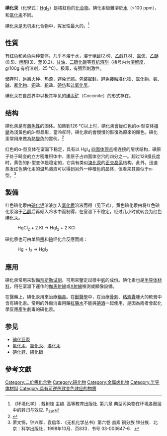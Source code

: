 {{Chembox
| Name = 碘化汞
| ImageFile = Mercury(II) iodide.JPG
| ImageSize = 150px
| ImageName = 市售碘化汞试剂
| ImageFile1 = Mercury_iodide.jpg
| ImageSize1 = 150px
| ImageName1 = 左為α-型，右為β-型
| ImageFileL1 = Mercury(II)-iodide-xtal-3D-SF-A.png
| ImageSizeL1 = 140
| ImageNameL1 = 碘化汞（α-型）
| ImageFileR1 = Mercury(II)-iodide-xtal-3D-SF-B.png
| ImageSizeR1 = 140
| ImageNameR1 = 碘化汞（β-型）
| IUPACName = Mercury diiodide
| OtherNames = 碘化高汞、二碘化汞、碘化汞(II)
| Section1 = {{Chembox Identifiers
| CASNo = 7774-29-0
| CASNo_Ref = {{cascite|correct|CAS}}
| SMILES=I[Hg]I
  }}
| Section2 = {{Chembox Properties
| Formula = HgI<sub>2</sub>
| MolarMass = 454.40
| Appearance = 橘紅色结晶或粉末
| Density = 6.36 g/cm³ (红，25 °C)<br />6.094 g/cm³ (黄，127 °C)
| MeltingPt = 259.7 °C
| BoilingPt = 350 °C
  }}
| Section7 = {{Chembox Hazards
| EUIndex = 080-002-00-6
| EUClass = 极毒 ('''T+''')<br />对环境有害 ('''N''')
| RPhrases = {{R26/27/28}}, {{R33}}, {{R50/53}}
| SPhrases = {{S1/2}}, {{S13}}, {{S28}}, {{S45}}, {{S60}}, {{S61}}
| FlashPt = 不可燃
|   NFPA-H = 4 
|   NFPA-F = 0 
|   NFPA-R = 0 
  }}
| Section8 = {{Chembox Related
| OtherAnions =
  }}
}}
'''碘化汞'''（化學式：[[汞|Hg]][[碘|I<sub>2</sub>]]）是橘紅色的[[化合物|化合物]]。碘化汞极難溶於[[水|水]]（<100 ppm），和[[氯化汞|氯化汞]]不同。

碘化汞是无机汞化合物中，挥发性最大的。<ref name=env>《环境化学》. 戴树桂 主编. 高等教育出版社. 第六章 典型污染物在环境各圈层中的转归与效应. P<sub>391</sub></ref>
== 性質 ==

有红色和黄色两种变体。几乎不溶于水，溶于[[甲醇|甲醇]](2.6)、[[乙醇|乙醇]](1.8)、[[氯仿|氯仿]]、[[乙醚|乙醚]](0.5)、[[丙酮|丙酮]](3)、[[苯|苯]](0.2)、[[甘油|甘油]]、[[二硫化碳|二硫化碳]]等[[有机溶剂|有机溶剂]]（括号内为[[溶解度|溶解度]]，g/100g 有机溶剂，25 °C）。极毒，有强烈刺激性。

储存时，远离火种、热源，避免光照。包装密封。避免接触[[溴化物|溴化物]]、[[氯化物|氯化物]]、[[氨|氨]]、[[碱|碱]]、[[氰化物|氰化物]]、[[铜|铜]]盐、[[铅|铅]]盐、[[碘仿|碘仿]]和[[过氧化氢|过氧化氢]]。

碘化汞在自然界中以极其罕见的[[碘汞矿|碘汞矿]]（Coccinite）的形式存在。

== 结构 ==

碘化汞是有[[熱色性|熱色性]]的固体。加熱到126 °C以上时，碘化汞會從红色的α-型变体[[相變|相變]]為淺黃色的β-型晶形，當冷卻時，碘化汞的會慢慢的恢復為原來的顏色。碘化汞常用來做為[[熱變色|熱變色]]的實例。<ref>{{Cite web |url=http://jchemed.chem.wisc.edu/JCESoft/CCA/CCA2/MAIN/THERMHG/CD2R1.HTM |title=Thermochromism: Mercury(II) Iodide |accessdate=2009-08-04 |archive-date=2011-09-27 |archive-url=https://web.archive.org/web/20110927054716/http://jchemed.chem.wisc.edu/JCESoft/CCA/CCA2/MAIN/THERMHG/CD2R1.HTM |dead-url=no }}</ref>

红色的α-型变体在室温下稳定，具有以 HgI<sub>4</sub> [[四面体|四面体]][[頂點_(分子構型)|顶点]]相连接的层状结构，碘原子处于畸变的立方密堆积体中，汞原子占四面体空穴的四分之一。超过129摄氏度时，黄色的β-型变体是稳定的，它具有类似[[溴化汞|溴化汞]]的[[正交晶系|正交晶系]]结构。此外，迅速蒸发红色碘化汞的温热溶液可以得到另外一种橙色的晶体，但看来其类似于α-型。<ref>萧文锦，钟兴厚，袁启华．《无机化学丛书》第六卷 卤素 铜分族 锌分族．北京：科学出版社，1998年10月．页833．书号 03-003647-6．</ref>

== 製備 ==

红色碘化汞由[[碘化钾|碘化钾]]溶液加入[[氯化汞|氯化汞]]溶液而得（见下式）。黄色碘化汞由将红色碘化汞溶于[[乙醇|乙醇]]后再倾入冷水中而制得，在室温下不稳定，经过几小时就转变为红色碘化汞。

: HgCl<sub>2</sub> + 2 KI → HgI<sub>2</sub> + 2 KCl

碘化汞也可由单质[[汞|汞]]和[[碘|碘]]经化合反應而成：

: Hg + I<sub>2</sub> → HgI<sub>2</sub>

== 應用 ==

碘化汞常用來製備[[奈斯勒试剂|奈斯勒试剂]]，可用來鑒定試樣中[[氨|氨]]的成份。碘化汞也是[[半导体材料|半导体材料]]，用在室溫下運作的[[伽馬射線|伽馬射線]]或[[X射線|X射線]]檢測或顯像設備。

在醫藥上，碘化汞用來治療[[梅毒|梅毒]]。在[[獸醫學|獸醫學]]中，在治療[[骨刺|骨刺]]、[[粘液囊|粘液囊]]腫大的軟膏中含有碘化汞。常用的外傷消毒用藥[[紅藥水|紅藥水]]不能與[[碘酒|碘酒]]一起使用，是因為兩者會起化學反應產生劇毒的碘化汞。

== 参见 ==

* [[碘化亚汞|碘化亚汞]]
* [[氟化汞|氟化汞]]、[[氯化汞|氯化汞]]、[[溴化汞|溴化汞]]
* [[碘化锌|碘化锌]]、[[碘化镉|碘化镉]]

== 參考文獻 ==
{{reflist}}

{{汞化合物}}

[[Category:二价汞化合物|Category:二价汞化合物]]
[[Category:碘化物|Category:碘化物]]
[[Category:金属卤化物|Category:金属卤化物]]
[[Category:半导体材料|Category:半导体材料]]
[[Category:具有可逆热致变色效应的物质|Category:具有可逆热致变色效应的物质]]
